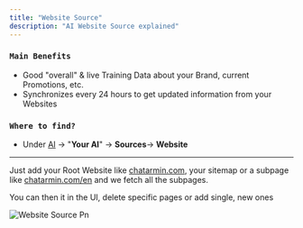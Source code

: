 ```yaml
---
title: "Website Source"
description: "AI Website Source explained"
---
```


### `Main Benefits`

- Good "overall" & live Training Data about your Brand, current Promotions, etc.
- Synchronizes every 24 hours to get updated information from your Websites

### `Where to find?`

- Under [AI](https://armin.cx/app/_/ai) -\> "**Your AI**" -\> **Sources**-\> **Website**

---

Just add your Root Website like [chatarmin.com](http://chatarmin.com), your sitemap or a subpage like [chatarmin.com/en](chatarmin.com) and we fetch all the subpages.

You can then it in the UI, delete specific pages or add single, new ones

![Website Source Pn](/images/website_source.png)
